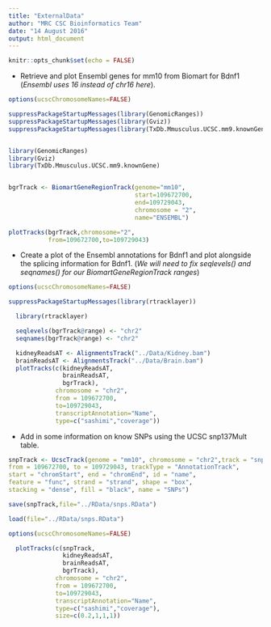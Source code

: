 ```yaml
---
title: "ExternalData"
author: "MRC CSC Bioinformatics Team"
date: "14 August 2016"
output: html_document
---
```


```r
knitr::opts_chunk$set(echo = FALSE)
```


* Retrieve and plot Ensembl genes for mm10 from Biomart for Bdnf1 (*Ensembl uses 16 instead of chr16 here*).


```r
options(ucscChromosomeNames=FALSE)

suppressPackageStartupMessages(library(GenomicRanges))
suppressPackageStartupMessages(library(Gviz))
suppressPackageStartupMessages(library(TxDb.Mmusculus.UCSC.mm9.knownGene))


library(GenomicRanges)
library(Gviz)
library(TxDb.Mmusculus.UCSC.mm9.knownGene)


bgrTrack <- BiomartGeneRegionTrack(genome="mm10",
                                   start=109672700,
                                   end=109729043,
                                   chromosome = "2",
                                   name="ENSEMBL")

plotTracks(bgrTrack,chromosome="2",
           from=109672700,to=109729043)

```


* Create a plot of the Ensembl annotations for Bdnf1 and plot alongside the splicing information for Bdnf1. (*We will need to fix seqlevels() and seqnames() for our BiomartGeneRegionTrack ranges*)

```r
options(ucscChromosomeNames=FALSE)

suppressPackageStartupMessages(library(rtracklayer))

  library(rtracklayer)

  seqlevels(bgrTrack@range) <- "chr2"
  seqnames(bgrTrack@range) <- "chr2"

  kidneyReadsAT <- AlignmentsTrack("../Data/Kidney.bam")
  brainReadsAT <- AlignmentsTrack("../Data/Brain.bam")
  plotTracks(c(kidneyReadsAT,
               brainReadsAT,
               bgrTrack),
             chromosome = "chr2",
             from = 109672700, 
             to=109729043,
             transcriptAnnotation="Name",
             type=c("sashimi","coverage"))

```

* Add in some information on know SNPs using the UCSC snp137Mult table.

```r

snpTrack <- UcscTrack(genome = "mm10", chromosome = "chr2",track = "snp137Mult",
from = 109672700, to = 109729043, trackType = "AnnotationTrack",
start = "chromStart", end = "chromEnd", id = "name",
feature = "func", strand = "strand", shape = "box",
stacking = "dense", fill = "black", name = "SNPs")

save(snpTrack,file="../RData/snps.RData")
```

```r
load(file="../RData/snps.RData")
```


```r
options(ucscChromosomeNames=FALSE)

  plotTracks(c(snpTrack,
               kidneyReadsAT,
               brainReadsAT,
               bgrTrack),
             chromosome = "chr2",
             from = 109672700, 
             to=109729043,
             transcriptAnnotation="Name",
             type=c("sashimi","coverage"),
             size=c(0.2,1,1,1))

```
